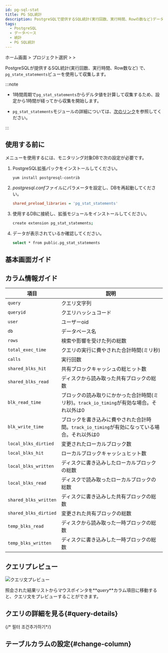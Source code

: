 ```yaml
---
id: pg-sql-stat
title: PG SQL統計
description: PostgreSQLで提供するSQL統計(実行回数、実行時間、Rowの数など)データで、PG_state_statementsビューを通じて収集します。
tags:
  - PostgreSQL
  - データベース
  - 統計
  - PG SQL統計
---
```


ホーム画面 > プロジェクト選択 > <Cmdname sid="side_reportStat" className="uitext" /> > <Cmdname sid="side_pgStat" className="uitext" />

PostgreSQLが提供するSQL統計(実行回数、実行時間、Row数など) で、`pg_state_statements`ビューを使用して収集します。

:::note

- 1時間周期で`pg_stat_statements`からデルタ値を計算して収集するため、設定から1時間が経ってから収集を開始します。

- `pg_stat_statements`モジュールの詳細については、[次のリンク](https://www.postgresql.org/docs/current/pgstatstatements.html)を参照してください。

:::

## 使用する前に

<Cmdname sid="side_pgStat" className="uitext" />メニューを使用するには、モニタリング対象DBで次の設定が必要です。

1. PostgreSQL拡張パックをインストールしてください。

   ```bash
   yum install postgresql-contrib
   ```

2. *postgresql.conf*ファイルにパラメータを設定し、DBを再起動してください。

   ```ini title='postgresql.conf'
   shared_preload_libraries = 'pg_stat_statements'
   ```

3. 使用するDBに接続し、拡張モジュールをインストールしてください。

   ```bash
   create extension pg_stat_statements;
   ```

4. データが表示されているか確認してください。

   ```bash
   select * from public.pg_stat_statements
   ```

## 基本画面ガイド

<ImgLang img='db-pg-sql-stat.png' desc='PG SQL統計' />


<Dbproductsqlstatbasicusage />

## カラム情報ガイド

| 項目                    | 説明                                                                        |
| --------------------- | ------------------------------------------------------------------------- |
| `query`               | クエリ文字列                                                                    |
| `queryid`             | クエリハッシュコード                                                                |
| `user`                | ユーザーoid                                                                   |
| `db`                  | データベース名                                                                   |
| `rows`                | 検索や影響を受けた列の総数                                                             |
| `total_exec_time`     | クエリの実行に費やされた合計時間(ミリ秒)                                  |
| `calls`               | 実行回数                                                                      |
| `shared_blks_hit`     | 共有ブロックキャッシュの総ヒット数                                                         |
| `shared_blks_read`    | ディスクから読み取った共有ブロックの総数                                                      |
| `blk_read_time`       | ブロックの読み取りにかかった合計時間(ミリ秒)。`track_io_timing`が有効な場合。それ以外は0 |
| `blk_write_time`      | ブロックを書き込みに費やされた合計時間。`track_io_timing`が有効になっている場合。それ以外は0                   |
| `local_blks_dirtied`  | 変更されたローカルブロック数                                                            |
| `local_blks_hit`      | ローカルブロックキャッシュヒット数                                                         |
| `local_blks_written`  | ディスクに書き込みしたローカルブロックの総数                                                    |
| `local_blks_read`     | ディスクで読み取ったローカルブロックの総数                                                     |
| `shared_blks_written` | ディスクに書き込みした共有ブロックの総数                                                      |
| `shared_blks_dirtied` | 変更された共有ブロックの総数                                                            |
| `temp_blks_read`      | ディスクから読み取った一時ブロックの総数                                                      |
| `temp_blks_written`   | ディスクに書き込みした一時ブロックの総数                                                      |

## クエリプレビュー

![クエリ文プレビュー](/img/db-sql-preview.png)

照会された結果リストからマウスポインタを**_query_**カラム項目に移動すると、クエリ文をプレビューすることができます。

## クエリの詳細を見る{#query-details}

<ImgLang img='db-sql-details-postgresql.png' desc='SQL詳細' />


<Dbproductsqlstatquerydetails />

{/* 필터 조건추가하기*/}

<Dbsqlfilter />

## テーブルカラムの設定{#change-column}


<Dbv2dataeditcolumn />
